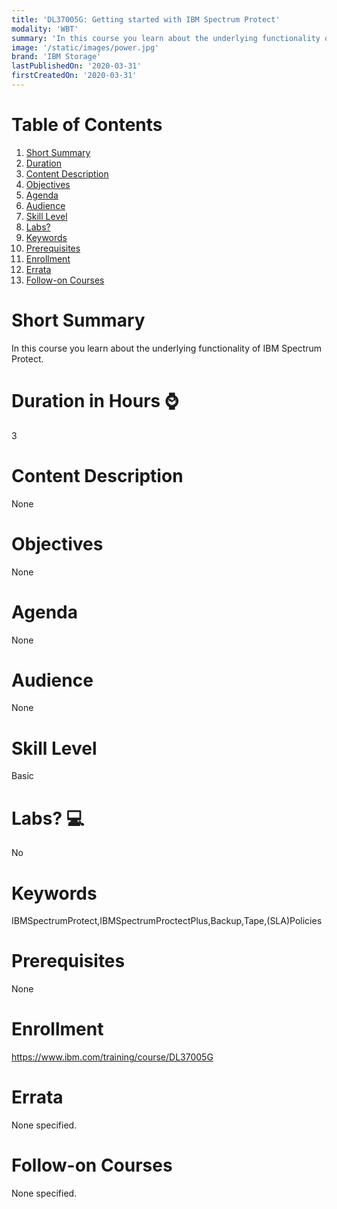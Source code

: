 ```yaml
---
title: 'DL37005G: Getting started with IBM Spectrum Protect'
modality: 'WBT'
summary: 'In this course you learn about the underlying functionality of IBM Spectrum Protect.'
image: '/static/images/power.jpg'
brand: 'IBM Storage'
lastPublishedOn: '2020-03-31'
firstCreatedOn: '2020-03-31'
---
```

# Table of Contents
1.  [Short Summary](#short-summary)
2.  [Duration](#duration-in-hours-)
3.  [Content Description](#content-description)
4.  [Objectives](#objectives)
5.  [Agenda](#agenda)
6.  [Audience](#audience)
7.  [Skill Level](#skill-level)
8.  [Labs?](#labs-)
9.  [Keywords](#keywords)
10. [Prerequisites](#prerequisites)
11. [Enrollment](#enrollment)
12. [Errata](#errata)
13. [Follow-on Courses](#follow-on-courses)

# Short Summary
In this course you learn about the underlying functionality of IBM Spectrum Protect.

# Duration in Hours ⌚
3

# Content Description
None

# Objectives
None

# Agenda
None

# Audience
None

# Skill Level
Basic

# Labs? 💻
No

# Keywords
IBMSpectrumProtect,IBMSpectrumProctectPlus,Backup,Tape,(SLA)Policies

# Prerequisites
None

# Enrollment
https://www.ibm.com/training/course/DL37005G

# Errata
None specified.

# Follow-on Courses
None specified.

